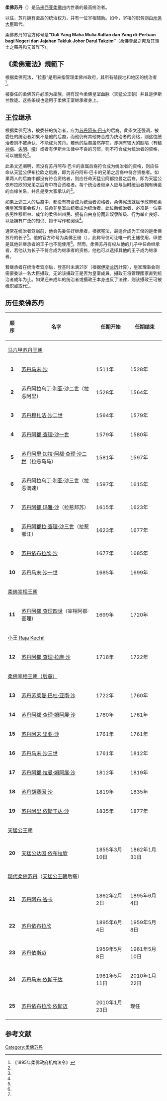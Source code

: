 {{Rough translation}}{{expand|time=2016-12-06T23:17:41+00:00}}
{{Infobox monarchy
| border             = provincial
| royal_title        = 苏丹
| realm              = 柔佛
| type               = other
| coatofarms         = BenderaSultanJohor.svg
| coatofarms_article = 柔佛苏丹
| image              =Sultan Ibrahim Ismail (48400998097) (cropped).jpg
| incumbent          = [[苏丹依布拉欣·依斯迈|苏丹依布拉欣·依斯迈]]
| incumbentsince     = 2010年1月23日
| other              =
| his/her            = His
| heir_apparent      = {{Le|东姑伊斯迈|Tunku Ismail Idris}}
| first_monarch      = [[阿拉乌丁二世|阿拉乌丁二世]]
| date               = 1528年
}}

'''柔佛苏丹'''（{{lang-ms|Sultan Johor}}）是[[马来西亚|马来西亚]][[柔佛州|柔佛州]]内世袭的最高统治者。

以往，苏丹拥有至高的统治权力，并有一位宰相辅助。如今，宰相的职务则由[[柔佛州务大臣|州务大臣]]取代。

柔佛苏丹的官方称号是'''“Duli Yang Maha Mulia Sultan dan Yang di-Pertuan bagi Negeri dan Jajahan Takluk Johor Darul Takzim”'''（柔佛尊嚴之邦及其領土之蘇丹和元首陛下）。

==《柔佛憲法》規範下==
根据柔佛宪法，“拉惹”是用来指管理柔佛州政府，其所有殖民地和地区的统治者<ref name="uutkj1895">《1895年柔佛政府机构法令》</ref>。

被委任的柔佛苏丹必须为巫族，拥有现今柔佛皇室血脉（天猛公王朝）并且是伊斯兰教徒。这些条规也适用于柔佛王室继承者身上。

==王位继承==
根据柔佛宪法，被委任的统治者，应为[[苏丹阿布·巴卡|苏丹阿布·巴卡]]的后裔。此条文还强调，被委任的统治者如果不是他的后裔，而他仍有其他符合成为统治者的资格，则这位统治者则不被承认、不能成为苏丹。若他的后裔虽然存在，却拥有较大的缺陷（有[[精神疾病|精神病]]、[[失明|失明]]、[[哑|哑]]）或者有伊斯兰法律中不良的习惯，则不符合成为统治者的资格，可以被豁免<ref name="uutkj1895"/>。

此条文还阐明，若没有苏丹阿布·巴卡的直属后裔符合成为统治者的资格，则应任命从天猛公伊布拉欣之后裔，即为苏丹阿布·巴卡的兄弟之后裔中符合资格者。如果两人的后裔中都没有符合资格者，则应任命天猛公阿都拉曼之后裔，即为天猛公依布拉欣的兄弟之后裔中符合资格者。每个统治者继承人应与当时统治者拥有确凿的血缘关系，并且是受大家承认的<ref name="uutkj1895"/>。

如果上述三人的后裔中，都没有符合成为统治者资格者，柔佛宪法就赋予政府和柔佛皇家理事会权力，任命非皇室血统者成为统治者。此位新统治者，必须是一位巫族男性穆斯林、成年的柔佛州州民、拥有自由身份而非奴隶阶级、行为举止良好、以及拥有广泛的知识、擅于写作和阅读<ref name="uutkj1895"/>。

通常在统治者驾崩前，他会先委任好继承者。根据宪法，最适合成为王储的是柔佛苏丹的长子<ref name="uutkj1895"/>。他的官方称号为柔佛王储（{{lang-ms|Tunku Mahkota Johor}}），此称号仅可让唯一的王储使用，纵使是其他非继承者的王子也不能使用<ref name="uutkj1895"/>。然而，柔佛苏丹有权从他的儿子中任命继承者，若他认为长子不符合成为继承者的资格，他也可以选择其他的王子成为继承者。

若继承者在统治者驾崩后，登基时未满21岁（根据[[伊斯兰历|伊斯兰历]]計算），皇家理事会则需要委派一名大臣攝政，无论该攝政王是否为皇室成員。攝政王将管理國家直到统治者成年为止。如果还未成年的统治者或攝政王本身违反了法律，则该攝政王可被撤职或取代<ref name="uutkj1895"/>。

==历任柔佛苏丹==
{|class="wikitable"
!顺序
!名字
!任期开始
!任期结束
|-
!colspan="4"|[[马六甲苏丹王朝|马六甲苏丹王朝]]
|-
|style="text-align:center"|'''1'''
|[[苏丹马末沙|苏丹马末·沙]]
|1511年
|1528年
|-
|style="text-align:center"|'''2'''
|[[阿拉烏丁二世|苏丹阿拉乌丁·利亚·沙二世]]（拉惹阿里）
|1528年
|1564年
|-
|style="text-align:center"|'''3'''
|[[苏丹穆扎法·沙二世|苏丹穆扎法·沙二世]]
|1564年
|1579年
|-
|style="text-align:center"|'''4'''
|[[苏丹阿都·查理·沙一世|苏丹阿都·查理·沙一世]]
|1579年
|1580年
|-
|style="text-align:center"|'''5'''
|[[苏丹阿里·加拉·阿都·查理·沙二世|苏丹阿里·加拉·阿都·查理·沙二世]]（拉惹乌马）
|1581年
|1597年
|-
|style="text-align:center"|'''6'''
|[[苏丹阿拉乌丁·利亚·沙三世|苏丹阿拉乌丁·利亚·沙三世]]（拉惹满速）
|1597年
|1615年
|-
|style="text-align:center"|'''7'''
|[[苏丹阿都·玛雅·沙|苏丹阿都·玛雅·沙]]（拉惹邦苏）
|1615年
|1623年
|-
|style="text-align:center"|'''8'''
|[[苏丹阿都拉·查理·沙三世|苏丹阿都拉·查理·沙三世]]（拉惹部江）
|1623年
|1677年
|-
|style="text-align:center"|'''9'''
|[[苏丹依布拉欣·沙|苏丹依布拉欣·沙]]
|1677年
|1685年
|-
|style="text-align:center"|'''10'''
|[[苏丹马末·沙一世|苏丹马末·沙一世]]
|1685年
|1699年
|-
!colspan="4"|[[盤陀訶羅|柔佛宰相王朝]]
|-
|style="text-align:center"|'''11'''
|[[苏丹阿都·查理四世|苏丹阿都·查理四世]]（宰相阿都·查理）
|1699年
|1720年
|-
!colspan="4"|[[马六甲苏丹王朝|小王 Raja Kechil]]
|-
|style="text-align:center"|'''12'''
|[[苏丹阿都·查理·拉麻·沙|苏丹阿都·查理·拉麻·沙]]
|1718年
|1722年
|-
!colspan="4"|[[盤陀訶羅|柔佛宰相王朝（后裔）]]
|-
|style="text-align:center"|'''13'''
|[[苏丹苏莱曼·巴杜·亚南·沙|苏丹苏莱曼·巴杜·亚南·沙]]
|1722年
|1760年
|-
|style="text-align:center"|'''14'''
|[[苏丹阿都·查理·姆阿展·沙|苏丹阿都·查理·姆阿展·沙]]
|1760年
|1761年
|-
|style="text-align:center"|'''15'''
|[[苏丹阿末·里亚·沙|苏丹阿末·里亚·沙]]
|1761年
|1761年
|-
|style="text-align:center"|'''16'''
|[[苏丹马末·沙三世|苏丹马末·沙三世]]
|1761年
|1812年
|-
|style="text-align:center"|'''17'''
|[[苏丹阿都·拉曼·姆阿展·沙|苏丹阿都·拉曼·姆阿展·沙]]
|1812年
|1819年
|-
|style="text-align:center"|'''18'''
|[[苏丹胡赛因·沙|苏丹胡赛因·沙]]
|1819年
|1835年
|-
|style="text-align:center"|'''19'''
|[[苏丹阿里·依斯干达·沙|苏丹阿里·依斯干达·沙]]
|1835年
|1877年
|-
!colspan="4"|[[天猛公王朝|天猛公王朝]]
|-
|style="text-align:center"|'''20'''
|[[天猛公|天猛公]][[天猛公达因·依布拉欣|达因·依布拉欣]]
|1855年3月10日
|1862年1月31日
|-
!colspan="4"|[[现代柔佛苏丹|现代柔佛苏丹]]（[[天猛公王朝|天猛公王朝]]后裔）
|-
|style="text-align:center"|'''21'''
|[[苏丹阿布·峇卡|苏丹阿布·峇卡]]
|1862年2月2日
|1895年6月4日
|-
|style="text-align:center"|'''22'''
|[[蘇丹依布拉欣_(柔佛第22任蘇丹)|苏丹依布拉欣]]
|1895年6月4日
|1959年5月8日
|-
|style="text-align:center"|'''23'''
|[[苏丹依斯迈|苏丹依斯迈]]
|1959年5月8日
|1981年5月10日
|-
|style="text-align:center"|'''24'''
|[[苏丹马末·依斯干达|苏丹马末·依斯干达]]
|1981年5月11日
|2010年1月22日
|-
|style="text-align:center"|'''25'''
|[[苏丹依布拉欣·依斯迈|苏丹依布拉欣·依斯迈]]
|2010年1月23日
|现任
|}

==参考文献==
{{Reflist}}

{{柔佛}}
{{马来西亚州元首}}

[[Category:柔佛苏丹|Category:柔佛苏丹]]